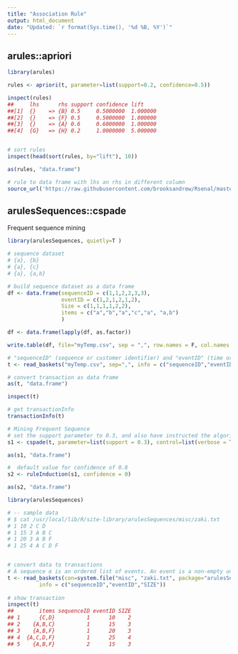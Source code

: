 ---
title: "Association Rule"
output: html_document
date: "Updated: `r format(Sys.time(), '%d %B, %Y')`"
---


## arules::apriori

```r
library(arules)

rules <- apriori(t, parameter=list(support=0.2, confidence=0.5))

inspect(rules)
##     lhs      rhs support confidence lift    
##[1]  {}    => {B} 0.5     0.5000000  1.000000
##[2]  {}    => {F} 0.5     0.5000000  1.000000
##[3]  {}    => {A} 0.6     0.6000000  1.000000
##[4]  {G}   => {H} 0.2     1.0000000  5.000000


# sort rules
inspect(head(sort(rules, by="lift"), 10))

as(rules, "data.frame")

# rule to data frame with lhs an rhs in different column
source_url('https://raw.githubusercontent.com/brooksandrew/Rsenal/master/R/rules2df.R')

```


## arulesSequences::cspade

Frequent sequence mining

```{r}
library(arulesSequences, quietly=T )

# sequence dataset
# {a}, {b}
# {a}, {c}
# {a}, {a,b}

# build sequence dataset as a data frame
df <- data.frame(sequenceID = c(1,1,2,2,3,3),
                 eventID = c(1,2,1,2,1,2),
                 Size = c(1,1,1,1,2,2),
                 items = c("a","b","a","c","a", "a,b")
                 )

df <- data.frame(lapply(df, as.factor))

write.table(df, file="myTemp.csv", sep = ",", row.names = F, col.names = F, quote=F)

# "sequenceID" (sequence or customer identifier) and "eventID" (time or event identifier)
t <- read_baskets("myTemp.csv", sep=",", info = c("sequenceID","eventID" , "SIZE"))

# convert transaction as data frame
as(t, "data.frame")

inspect(t)

# get transactionInfo
transactionInfo(t)

# Mining Frequent Sequence
# set the support parameter to 0.3, and also have instructed the algorithm to show a verbose output.
s1 <- cspade(t, parameter=list(support = 0.3), control=list(verbose = TRUE))

as(s1, "data.frame")

#  default value for confidence of 0.8
s2 <- ruleInduction(s1, confidence = 0)

as(s2, "data.frame")

```



```r
library(arulesSequences)

# -- sample data
# $ cat /usr/local/lib/R/site-library/arulesSequences/misc/zaki.txt
# 1 10 2 C D
# 1 15 3 A B C
# 1 20 3 A B F
# 1 25 4 A C D F


# convert data to transactions
# A sequence α is an ordered list of events. An event is a non-empty unordered set of items. 
t <- read_baskets(con=system.file("misc", "zaki.txt", package="arulesSequences"),
		  info = c("sequenceID","eventID","SIZE"))
	
# show transaction
inspect(t)
##        items sequenceID eventID SIZE
## 1      {C,D}          1      10    2
## 2    {A,B,C}          1      15    3
## 3    {A,B,F}          1      20    3
## 4  {A,C,D,F}          1      25    4
## 5    {A,B,F}          2      15    3



```

